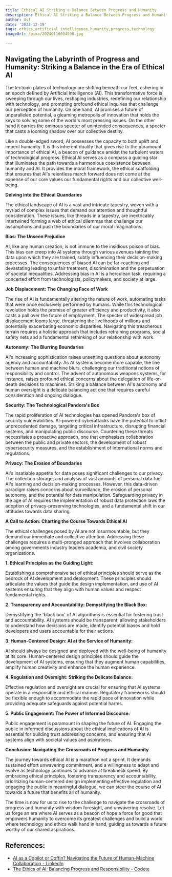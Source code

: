 ```yaml
---
title: Ethical AI Striking a Balance Between Progress and Humanity
description: Ethical AI Striking a Balance Between Progress and Humanity
author: Usf
date: '2023-12-19'
tags: ethics,artificial intelligence,humanity,progress,technology
imageUrl: /pixa/20240116094930.jpg

---
```

## Navigating the Labyrinth of Progress and Humanity: Striking a  Balance in  the Era of Ethical  AI

The tectonic plates of technology are shifting beneath our feet, ushering in an epoch defined by Artificial Intelligence (AI). This transformative force is sweeping  through our lives, reshaping industries, redefining our relationship with technology, and prompting  profound ethical inquiries that challenge our perception of humanity. On one hand, AI promises a future of  unparalleled potential, a gleaming metropolis of innovation that holds the keys to solving some of the world's  most pressing issues. On the other hand it carries the ominous  specter of unintended consequences, a specter that casts  a looming shadow over our collective destiny.

Like  a double-edged sword, AI possesses the capacity to both uplift and imperil humanity. It is this inherent duality that  gives  rise to the paramount importance of ethical AI, a beacon of  guidance amidst the turbulent  waters of technological progress. Ethical AI serves as a compass a guiding star that illuminates the path towards  a harmonious coexistence between humanity and AI. It provides  the moral framework, the ethical  scaffolding that ensures that AI's relentless march forward does not come at the expense of our core values our fundamental rights and our collective well-being.

**Delving into the Ethical Quandaries**

The ethical landscape of AI is a  vast and intricate tapestry, woven with  a myriad of  complex issues  that demand our attention and thoughtful consideration. These issues,  like threads in a tapestry, are inextricably intertwined  forming a web of ethical dilemmas that challenge our assumptions  and push the boundaries of our moral  imaginations.

**Bias: The Unseen Prejudice**

AI,  like any human creation, is not immune to the insidious poison of bias. This bias can  creep into AI systems through various avenues tainting the data upon which they are trained, subtly influencing their decision-making processes. The consequences  of biased  AI can be far-reaching and devastating leading to unfair treatment, discrimination and the perpetuation of societal inequalities. Addressing bias in AI is a herculean task,  requiring a concerted effort from  technologists,  policymakers, and society  at large.

**Job Displacement: The Changing Face of Work**

The rise of  AI is fundamentally altering the nature of work, automating tasks that were once exclusively performed by  humans. While this technological revolution holds the promise of greater efficiency and productivity, it  also casts a pall over the  future of employment.  The specter of widespread job displacement looms large, threatening the livelihoods of  millions and potentially exacerbating economic disparities. Navigating this treacherous terrain requires a holistic approach that includes retraining programs, social  safety nets and a  fundamental rethinking of our relationship with work.

**Autonomy: The Blurring Boundaries**

AI's increasing sophistication raises unsettling  questions about autonomy agency and accountability. As AI systems become more capable, the line between human  and machine blurs, challenging our traditional notions of responsibility and control. The  advent of autonomous weapons systems, for instance,  raises  profound ethical concerns about the delegation of life-or-death decisions to machines. Striking a balance between AI's autonomy and human oversight is a delicate balancing act one that requires careful consideration and ongoing dialogue.

**Security: The Technological Pandora's Box**

The rapid  proliferation of AI technologies has opened Pandora's box of  security vulnerabilities.  AI-powered cyberattacks have  the  potential to inflict unprecedented damage, targeting critical infrastructure, disrupting financial systems, and manipulating public discourse. Countering these threats necessitates a proactive approach,  one that emphasizes  collaboration between the public and private sectors, the development of robust cybersecurity  measures, and the establishment of international norms and regulations.

**Privacy: The Erosion of  Boundaries**

AI's insatiable appetite  for data poses  significant challenges to our privacy. The collection storage, and analysis of vast amounts of personal data fuel AI's learning and decision-making processes. However, this data-driven  paradigm raises concerns about surveillance, the erosion of personal autonomy, and the potential for data manipulation. Safeguarding privacy in the  age  of AI requires  the implementation of robust data protection laws the adoption of privacy-preserving technologies,  and a fundamental shift in our attitudes towards data sharing.

**A Call to Action: Charting the Course Towards Ethical AI**

The  ethical challenges posed by AI are not  insurmountable, but  they  demand our immediate and collective attention. Addressing these challenges requires a  multi-pronged approach that involves collaboration among governments industry leaders academia, and civil society organizations.

**1. Ethical Principles  as the Guiding  Light:**

Establishing  a comprehensive set of ethical  principles should serve as the bedrock of AI development and deployment. These principles should articulate the values that guide the design implementation, and use of AI systems  ensuring that  they align with human values and respect fundamental rights.

**2. Transparency and Accountability: Demystifying the Black Box:**

Demystifying the 'black box' of AI algorithms is essential  for fostering trust and accountability. AI systems should be transparent, allowing stakeholders  to understand  how decisions  are made, identify potential biases and hold developers and users accountable for their actions.

**3.  Human-Centered Design: AI at  the Service of Humanity:**

AI should always  be designed and deployed with the well-being of humanity at its core. Human-centered design principles should guide  the development of AI systems,  ensuring that they augment human capabilities, amplify human creativity and  enhance the human experience.

**4. Regulation and Oversight: Striking  the Delicate Balance:**

Effective regulation and oversight are crucial for  ensuring that AI systems operate in a responsible and ethical manner. Regulatory frameworks should be flexible enough to accommodate  the rapid pace of  innovation while providing adequate safeguards against potential harms.

**5. Public Engagement: The Power of Informed Discourse:**

Public engagement is paramount in  shaping the  future  of  AI. Engaging the public in informed discussions about the ethical implications  of AI is essential for building trust addressing concerns,  and ensuring that AI systems align with societal values and aspirations.

**Conclusion: Navigating  the Crossroads of Progress and Humanity**

The journey towards ethical AI is  a marathon not a sprint. It demands sustained effort unwavering commitment, and a willingness  to adapt and evolve as technology continues to advance  at breakneck speed. By embracing ethical principles, fostering transparency  and accountability, prioritizing human-centered design implementing effective regulation and engaging the public in meaningful dialogue, we can  steer the course of AI towards a future that benefits all of humanity.

The time is now for  us  to rise to the challenge to  navigate the crossroads of progress and humanity with wisdom foresight, and unwavering resolve. Let us forge an era where AI  serves as a beacon of hope a force for good that empowers humanity to overcome its greatest  challenges and build a world  where technology and ethics walk hand in hand, guiding us towards a future worthy of our  shared aspirations.

## References:
- [AI as a Copilot or Coffin? Navigating the Future of Human-Machine Collaboration - LinkedIn](https://www.linkedin.com/pulse/ai-copilot-coffin-navigating-future-human-machine-collaboration-9dhxf?trk=organization_guest_main-feed-card_feed-article-content)
- [The Ethics of AI: Balancing Progress and Responsibility - Codete](https://codete.com/blog/ethics-of-ai-balancing-progress-and-responsibility)
